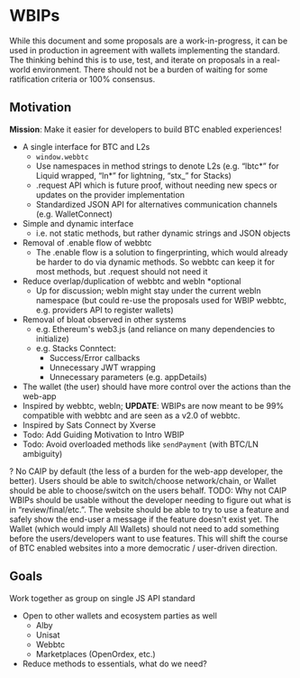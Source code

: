 
# WBIPs

<Callout type="info" emoji="ℹ️">
  While this document and some proposals are a work-in-progress, it can be used
  in production in agreement with wallets implementing the standard. The
  thinking behind this is to use, test, and iterate on proposals in a real-world
  environment. There should not be a burden of waiting for some ratification
  criteria or 100% consensus.
</Callout>

## Motivation

**Mission**: Make it easier for developers to build BTC enabled experiences!

- A single interface for BTC and L2s
  - `window.webbtc`
  - Use namespaces in method strings to denote L2s (e.g. “lbtc*” for Liquid wrapped, “ln*” for lightning, “stx\_” for Stacks)
  - .request API which is future proof, without needing new specs or updates on the provider implementation
  - Standardized JSON API for alternatives communication channels (e.g. WalletConnect)
- Simple and dynamic interface
  - i.e. not static methods, but rather dynamic strings and JSON objects
- Removal of .enable flow of webbtc
  - The .enable flow is a solution to fingerprinting, which would already be harder to do via dynamic methods. So webbtc can keep it for most methods, but .request should not need it
- Reduce overlap/duplication of webbtc and webln \*optional
  - Up for discussion; webln might stay under the current webln namespace (but could re-use the proposals used for WBIP webbtc, e.g. providers API to register wallets)
- Removal of bloat observed in other systems
  - e.g. Ethereum's web3.js (and reliance on many dependencies to initialize)
  - e.g. Stacks Conntect:
    - Success/Error callbacks
    - Unnecessary JWT wrapping
    - Unnecessary parameters (e.g. appDetails)
- The wallet (the user) should have more control over the actions than the web-app
- Inspired by webbtc, webln; **UPDATE**: WBIPs are now meant to be 99% compatible with webbtc and are seen as a v2.0 of webbtc.
- Inspired by Sats Connect by Xverse
- Todo: Add Guiding Motivation to Intro WBIP
- Todo: Avoid overloaded methods like `sendPayment` (with BTC/LN ambiguity)

? No CAIP by default (the less of a burden for the web-app developer, the better). Users should be able to switch/choose network/chain, or Wallet should be able to choose/switch on the users behalf.
TODO: Why not CAIP
WBIPs should be usable without the developer needing to figure out what is in “review/final/etc.”. The website should be able to try to use a feature and safely show the end-user a message if the feature doesn't exist yet. The Wallet (which would imply All Wallets) should not need to add something before the users/developers want to use features. This will shift the course of BTC enabled websites into a more democratic / user-driven direction.

## Goals

Work together as group on single JS API standard

- Open to other wallets and ecosystem parties as well
  - Alby
  - Unisat
  - Webbtc
  - Marketplaces (OpenOrdex, etc.)
- Reduce methods to essentials, what do we need?
